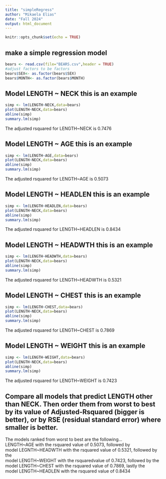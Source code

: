 ```yaml
---
title: "simpleRegress"
author: "Mikaela Elias"
date: "Fall 2024"
output: html_document
---
```


```r
knitr::opts_chunk$set(echo = TRUE)
```

## make a simple regression model

```r
bears <- read.csv(file="BEARS.csv",header = TRUE)
#adjust factors to be factors
bears$SEX<- as.factor(bears$SEX)
bears$MONTH<- as.factor(bears$MONTH)
```

## Model LENGTH ~ NECK  this is an example  

```r
simp <- lm(LENGTH~NECK,data=bears)
plot(LENGTH~NECK,data=bears)
abline(simp)
summary.lm(simp)
```

The adjusted rsquared for LENGTH~NECK  is 0.7476

         
## Model LENGTH ~ AGE  this is an example 
           
```r
simp <- lm(LENGTH~AGE,data=bears)
plot(LENGTH~NECK,data=bears)
abline(simp)
summary.lm(simp)
```
The adjusted rsquared for LENGTH~AGE is 0.5073
         
         
## Model LENGTH ~ HEADLEN  this is an example 
           
```r
simp <- lm(LENGTH~HEADLEN,data=bears)
plot(LENGTH~NECK,data=bears)
abline(simp)
summary.lm(simp)
```
         
The adjusted rsquared for LENGTH~HEADLEN is 0.8434
         
## Model LENGTH ~ HEADWTH  this is an example 
           
```r
simp <- lm(LENGTH~HEADWTH,data=bears)
plot(LENGTH~NECK,data=bears)
abline(simp)
summary.lm(simp)
```
         
The adjusted rsquared for LENGTH~HEADWTH is 0.5321


## Model LENGTH ~ CHEST  this is an example 
           
```r
simp <- lm(LENGTH~CHEST,data=bears)
plot(LENGTH~NECK,data=bears)
abline(simp)
summary.lm(simp)
```
The adjusted rsquared for LENGTH~CHEST is 0.7869
         
## Model LENGTH ~ WEIGHT  this is an example 
           
```r
simp <- lm(LENGTH~WEIGHT,data=bears)
plot(LENGTH~NECK,data=bears)
abline(simp)
summary.lm(simp)
```
         
The adjusted rsquared for LENGTH~WEIGHT is 0.7423
        
        
## Compare all models that predict LENGTH other than NECK. Then order them from worst to best by its value of Adjusted-Rsquared (bigger is better), or by RSE (residual standard error) where smaller is better. 


         
The models ranked from worst to best are the following...          
LENGTH~AGE with the rsquared value of 0.5073, followed by          
model LEGNTH~HEADWTH with the rsquared value of 0.5321, followed by the          
model LENGTH~WEIGHT with the rsquaredvalue of 0.7423, followed by the          
model LENGTH~CHEST with the rsquared value of 0.7869, lastly the        
model LENGTH~HEADLEN with the rsquared value of 0.8434          